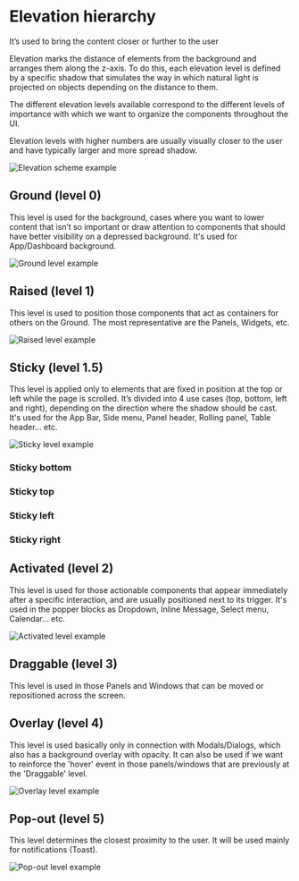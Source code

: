 

<Meta title="Foundations/Elevation hierarchy" />

# Elevation hierarchy

It’s used to bring the content closer or further to the user

Elevation marks the distance of elements from the background and arranges them along the z-axis. To do this,
each elevation level is defined by a specific shadow that simulates the way in which natural light is projected on
objects depending on the distance to them.

The different elevation levels available correspond to the different levels of importance with which we want to organize
the components throughout the UI.

Elevation levels with higher numbers are usually visually closer to the user and have typically larger
and more spread shadow.

<img
  src="img/foundation-elevation.jpg"
  alt="Elevation scheme example"
  className="sbdocs-img--centered w-80"
/>

## Ground (level 0)

This level is used for the background, cases where you want to lower content that isn’t so important or draw attention
to components that should have better visibility on a depressed background. It's used for App/Dashboard background.

<Story of={Stories.ElevationBoxGroundLevel} />

<img src="img/foundation-elevation-ground.jpg" alt="Ground level example" />

## Raised (level 1)

This level is used to position those components that act as containers for others on the Ground. The most representative
are the Panels, Widgets, etc.

<Story of={Stories.ElevationBoxRaisedLevel} />

<img src="img/foundation-elevation-raised.jpg" alt="Raised level example" />

## Sticky (level 1.5)

This level is applied only to elements that are fixed in position at the top or left while the page is scrolled.
It’s divided into 4 use cases (top, bottom, left and right), depending on the direction where the shadow should be cast.
It's used for the App Bar, Side menu, Panel header, Rolling panel, Table header... etc.

<img src="img/foundation-elevation-sticky.jpg" alt="Sticky level example" />

### Sticky bottom

<Story of={Stories.ElevationBoxStickyBottomLevel} />

### Sticky top

<Story of={Stories.ElevationBoxStickyTopLevel} />

### Sticky left

<Story of={Stories.ElevationBoxStickyLeftLevel} />

### Sticky right

<Story of={Stories.ElevationBoxStickyRightLevel} />

## Activated (level 2)

This level is used for those actionable components that appear immediately after a specific interaction, and are usually
positioned next to its trigger. It's used in the popper blocks as Dropdown, Inline Message, Select menu, Calendar... etc.

<Story of={Stories.ElevationBoxActivatedLevel} />

<img
  src="img/foundation-elevation-activated.jpg"
  alt="Activated level example"
  className="sbdocs-img--centered w-80"
/>

## Draggable (level 3)

This level is used in those Panels and Windows that can be moved or repositioned across the screen.

<Story of={Stories.ElevationBoxDraggableLevel} />

## Overlay (level 4)

This level is used basically only in connection with Modals/Dialogs, which also has a background overlay with opacity.
It can also be used if we want to reinforce the 'hover' event in those panels/windows that are previously at the
'Draggable' level.

<Story of={Stories.ElevationBoxOverlayLevel} />

<img src="img/foundation-elevation-overlay.jpg" alt="Overlay level example" />

## Pop-out (level 5)

This level determines the closest proximity to the user. It will be used mainly
for notifications (Toast).

<Story of={Stories.ElevationBoxPopOutLevel} />

<img src="img/foundation-elevation-pop-out.jpg" alt="Pop-out level example" />
